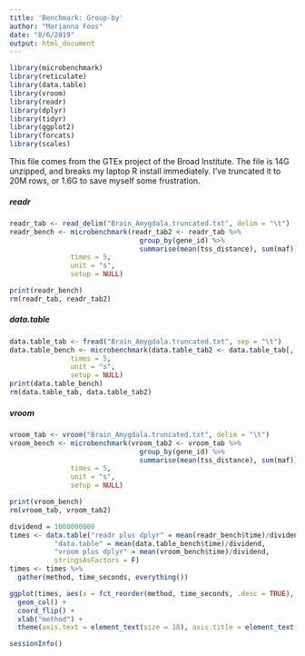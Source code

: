 ```yaml
---
title: 'Benchmark: Group-by'
author: "Marianna Foos"
date: "8/6/2019"
output: html_document
---
```


```r
library(microbenchmark)
library(reticulate)
library(data.table)
library(vroom)
library(readr)
library(dplyr)
library(tidyr)
library(ggplot2)
library(forcats)
library(scales)
```

This file comes from the GTEx project of the Broad Institute. The file is 14G unzipped, and breaks my laptop R install immediately. I've truncated it to 20M rows, or 1.6G to save myself some frustration.

##### readr
```r
readr_tab <- read_delim("Brain_Amygdala.truncated.txt", delim = "\t")
readr_bench <- microbenchmark(readr_tab2 <- readr_tab %>%
                                group_by(gene_id) %>%
                                summarise(mean(tss_distance), sum(maf)),
               times = 5,
               unit = "s",
               setup = NULL)

print(readr_bench)
rm(readr_tab, readr_tab2)
```

##### data.table
```r
data.table_tab <- fread("Brain_Amygdala.truncated.txt", sep = "\t")
data.table_bench <- microbenchmark(data.table_tab2 <- data.table_tab[, .(v1 = mean(tss_distance), v2 = sum(maf)), by = gene_id],
               times = 5,
               unit = "s",
               setup = NULL)
print(data.table_bench)
rm(data.table_tab, data.table_tab2)
```

##### vroom
```r
vroom_tab <- vroom("Brain_Amygdala.truncated.txt", delim = "\t")
vroom_bench <- microbenchmark(vroom_tab2 <- vroom_tab %>%
                                group_by(gene_id) %>%
                                summarise(mean(tss_distance), sum(maf)),
               times = 5,
               unit = "s",
               setup = NULL)

print(vroom_bench)
rm(vroom_tab, vroom_tab2)
```


```r
dividend = 1000000000
times <- data.table("readr plus dplyr" = mean(readr_bench$time)/dividend,
           "data.table" = mean(data.table_bench$time)/dividend,
           "vroom plus dplyr" = mean(vroom_bench$time)/dividend,
           stringsAsFactors = F)
times <- times %>% 
  gather(method, time_seconds, everything())
```

```r
ggplot(times, aes(x = fct_reorder(method, time_seconds, .desc = TRUE), y = time_seconds)) +
  geom_col() +
  coord_flip() +
  xlab("method") +
  theme(axis.text = element_text(size = 18), axis.title = element_text(size = 16, face = "italic"))
```

```r
sessionInfo()
```